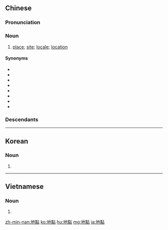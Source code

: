 {{also|地点}}
==Chinese==
{{zh-forms|s=地点}}

===Pronunciation===
{{zh-pron
|m=dìdiǎn
|c=dei6 dim2
|h=pfs=thi-tiám
|mn=xm,qz,zz,kh:tē-tiám/xm,qz,tp:tōe-tiám
|cat=n
}}

===Noun===
{{zh-noun}}

# [[place]]; [[site]]; [[locale]]; [[location]]

====Synonyms====
* {{zh-l|部位}}
* {{zh-l|場地}}
* {{zh-l|場所}}
* {{zh-l|處所}}
* {{zh-l|地方}}
* {{zh-l|去處}}
* {{zh-l|所在}}
* {{zh-l|位置}}

===Descendants===
{{CJKV||s=地点|ちてん|지점|địa điểm}}

{{zh-cat|Elementary}}

----

==Korean==
{{ko-hanjatab}}

===Noun===
{{ko-noun|hj|hangeul=지점}}

# {{hanja form of|지점|[[location]]}}

----

==Vietnamese==
{{vi-hantutab}}

===Noun===
{{vi-hantu}}

# {{han tu form of|địa điểm|[[location]]}}

[[zh-min-nan:地點]]
[[ko:地點]]
[[hu:地點]]
[[mg:地點]]
[[ja:地點]]